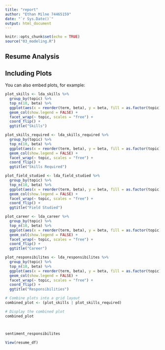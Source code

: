 ```yaml
---
title: "report"
author: "Ethan Milne 74465159"
date: "`r Sys.Date()`"
output: html_document
---
```


```r
knitr::opts_chunk$set(echo = TRUE)
source("03_modeling.R")
```

## Resume Analysis

## Including Plots

You can also embed plots, for example:

```r

plot_skills <- lda_skills %>%
  group_by(topic) %>%
  top_n(10, beta) %>%
  ggplot(aes(x = reorder(term, beta), y = beta, fill = as.factor(topic))) +
  geom_col(show.legend = FALSE) +
  facet_wrap(~ topic, scales = "free") +
  coord_flip() +
  ggtitle("Skills")

plot_skills_required <- lda_skills_required %>%
  group_by(topic) %>%
  top_n(10, beta) %>%
  ggplot(aes(x = reorder(term, beta), y = beta, fill = as.factor(topic))) +
  geom_col(show.legend = FALSE) +
  facet_wrap(~ topic, scales = "free") +
  coord_flip() +
  ggtitle("Skills Required")

```


```r

plot_field_studied <- lda_field_studied %>%
  group_by(topic) %>%
  top_n(10, beta) %>%
  ggplot(aes(x = reorder(term, beta), y = beta, fill = as.factor(topic))) +
  geom_col(show.legend = FALSE) +
  facet_wrap(~ topic, scales = "free") +
  coord_flip() +
  ggtitle("Field Studied")

plot_career <- lda_career %>%
  group_by(topic) %>%
  top_n(10, beta) %>%
  ggplot(aes(x = reorder(term, beta), y = beta, fill = as.factor(topic))) +
  geom_col(show.legend = FALSE) +
  facet_wrap(~ topic, scales = "free") +
  coord_flip() +
  ggtitle("Career")

```


```r

plot_responsibilites <- lda_responsibilites %>%
  group_by(topic) %>%
  top_n(10, beta) %>%
  ggplot(aes(x = reorder(term, beta), y = beta, fill = as.factor(topic))) +
  geom_col(show.legend = FALSE) +
  facet_wrap(~ topic, scales = "free") +
  coord_flip() +
  ggtitle("Responsibilities")

```

```r

# Combine plots into a grid layout
combined_plot <- (plot_skills | plot_skills_required)

# Display the combined plot
combined_plot

```


```r

```


```r










```


```r
sentiment_responsibilites

```


```r

View(resume_df)


```
